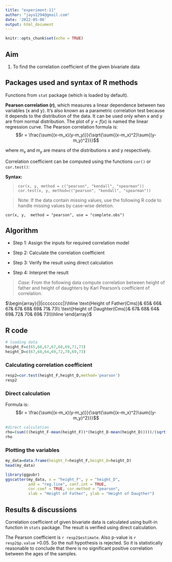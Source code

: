 ---
title: "experiment-11"
author: "jayu1294@gmail.com"
date: '2022-05-06'
output: html_document
---
```{r setup, include=FALSE}
knitr::opts_chunk$set(echo = TRUE)
```
## Aim

1. To find the correlation coefficient of the given bivariate data

## Packages used and syntax of R methods

Functions from `stat` package (which is loaded by default). 

**Pearson correlation (r)**, which measures a linear dependence between two variables (x and y). It’s also known as a parametric correlation test because it depends to the distribution of the data. It can be used only when x and y are from normal distribution. The plot of $y = f(x)$ is named the linear regression curve. The Pearson correlation formula is:
$$r = \frac{\sum{(x-m_x)(y-m_y)}}{\sqrt{\sum{(x-m_x)^2}\sum{(y-m_y)^2}}}$$ 

where $m_x$ and $m_y$ are means of the distributions x and y respectively.

Correlation coefficient can be computed using the functions `cor()` or `cor.test()`:

**Syntax:**

> `cor(x, y, method = c("pearson", "kendall", "spearman"))`
 `cor.test(x, y, method=c("pearson", "kendall", "spearman"))`

>Note: If the data contain missing values, use the following R code to handle missing values by case-wise deletion.

`cor(x, y,  method = "pearson", use = "complete.obs")`

## Algorithm

* Step 1: Assign the inputs for required correlation model

* Step 2: Calculate the correlation coefficient

* Step 3: Verify the result using direct calculation

* Step 4: Interpret the result


>*Case:*  From the following data compute correlation between height of father and height of daughters by Karl Pearson's coefficient of correlation.

$\begin{array}{|l|cccccccc|}\hline
\text{Height of Father(Cms)}& 65& 66& 67& 67& 68& 69& 71& 73\\
\text{Height of Daughter(Cms)}& 67& 68& 64& 69& 72& 70& 69& 73\\\hline
\end{array}$


## R code

```{r}
# loading data
height_F=c(65,66,67,67,68,69,71,73)
height_D=c(67,68,64,69,72,70,69,73)
```



### Calculating correlation coefficient

```{r}
resp2=cor.test(height_F,height_D,method='pearson')
resp2
```

### Direct calculation

Formula is: $$r = \frac{\sum{(x-m_x)(y-m_y)}}{\sqrt{\sum{(x-m_x)^2}\sum{(y-m_y)^2}}}$$ 

```{r}
#direct calculation
rho=(sum(((height_F-mean(height_F))*(height_D-mean(height_D)))))/(sqrt(sum((height_F-mean(height_F))^2)*(sum((height_D-mean(height_D))^2))))
rho
```

### Plotting the variables
```{r}
my_data=data.frame(height_F=height_F,height_D=height_D)
head(my_data)
```



```{r Scattercor, fig.cap='Scatter plot with smooth fit curve', out.width='80%', fig.asp=.75, fig.align='center',warning=FALSE}

library(ggpubr)
ggscatter(my_data, x = "height_F", y = "height_D", 
          add = "reg.line", conf.int = TRUE, 
          cor.coef = TRUE, cor.method = "pearson",
          xlab = "Height of Father", ylab = "Height of Daugther")
```



## Results & discussions

Correlation coefficient of given bivariate data is calculated using built-in function in `stats` package. The result is verified using direct calculation.

The Pearson coefficient is `r resp2$estimate`. Also p-value is `r resp2$p.value ` >0.05. So the null hypothesis is rejected. So it is statistically reasonable to conclude that there is no significant positive correlation between the ages of the samples.